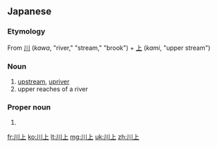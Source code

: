 ==Japanese==
{{ja-kanjitab|かわ|かみ|yomi=k}}

===Etymology===
From [[川]] (''kawa'', "river," "stream," "brook") + [[上]] (''kami'', "upper stream")

===Noun===
{{ja-noun|かわかみ}}

# [[upstream]], [[upriver]]
# upper reaches of a river

===Proper noun===
{{ja-pos|proper|かわかみ}}

# {{surname|lang=ja|sort=かわかみ}}

[[fr:川上]]
[[ko:川上]]
[[lt:川上]]
[[mg:川上]]
[[uk:川上]]
[[zh:川上]]